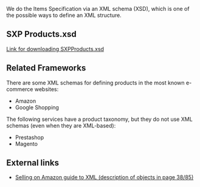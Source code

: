 We do the Items Specification via an XML schema (XSD), which is one of the possible ways to define an XML structure.

==SXP Products.xsd==

[https://docs.google.com/file/d/0B4JKZAq0izyxZTVickJ2MDM5VDQ/edit?usp=sharing Link for downloading SXPProducts.xsd]

==Related Frameworks==
There are some XML schemas for defining products in the most known e-commerce websites:

*Amazon
*Google Shopping

The following services have a product taxonomy, but they do not use XML schemas (even when they are XML-based):
*Prestashop
*Magento


==External links==
*[https://images-na.ssl-images-amazon.com/images/G/01/rainier/help/XML_Documentation_Intl.pdf Selling on Amazon guide to XML (description of objects in page 38/85)]